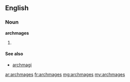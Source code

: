 ==English==
===Noun===
'''archmages''' {{p}}

# {{plural of|[[archmage]]}}

====See also====
*[[archmagi]]

[[ar:archmages]]
[[fr:archmages]]
[[mg:archmages]]
[[my:archmages]]